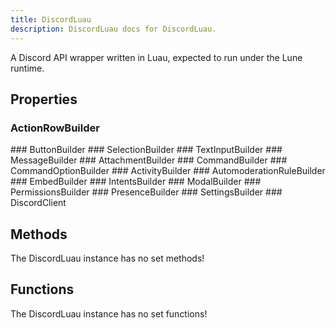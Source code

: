 ```yaml
---
title: DiscordLuau
description: DiscordLuau docs for DiscordLuau.
---
```

[//]: # (This file was automatically compiled through the Generator luau code under this repository)
[//]: # (if you want to edit the documentation of discord-luau, please write changes)
[//]: # (to the discord-luau repository itself, we extract the comments from discord-luau and translate)
[//]: # (them into markdown files that Nextra can interpret!)

[//]: # (----- DOCUMENT IMPORTS ----- )


[//]: # (----- DOCUMENT DESCRIPTION ----- )

A Discord API wrapper written in Luau, expected to run under the Lune runtime.

[//]: # (----- DOCUMENT PROPERTIES ----- )

## Properties

### ActionRowBuilder

<LuaProperty name="DiscordLuau.ActionRowBuilder" type="Builders.Interface.ActionRowBuilder" />
### ButtonBuilder

<LuaProperty name="DiscordLuau.ButtonBuilder" type="Builders.Interface.ButtonBuilder" />
### SelectionBuilder

<LuaProperty name="DiscordLuau.SelectionBuilder" type="Builders.Interface.SelectionBuilder" />
### TextInputBuilder

<LuaProperty name="DiscordLuau.TextInputBuilder" type="Builders.Interface.TextInputBuilder" />
### MessageBuilder

<LuaProperty name="DiscordLuau.MessageBuilder" type="Builders.MessageBuilder" />
### AttachmentBuilder

<LuaProperty name="DiscordLuau.AttachmentBuilder" type="Builders.AttachmentBuilder" />
### CommandBuilder

<LuaProperty name="DiscordLuau.CommandBuilder" type="Builders.CommandBuilder" />
### CommandOptionBuilder

<LuaProperty name="DiscordLuau.CommandOptionBuilder" type="Builders.CommandOptionBuilder" />
### ActivityBuilder

<LuaProperty name="DiscordLuau.ActivityBuilder" type="Builders.ActivityBuilder" />
### AutomoderationRuleBuilder

<LuaProperty name="DiscordLuau.AutomoderationRuleBuilder" type="Builders.AutomoderationRuleBuilder" />
### EmbedBuilder

<LuaProperty name="DiscordLuau.EmbedBuilder" type="Builders.EmbedBuilder" />
### IntentsBuilder

<LuaProperty name="DiscordLuau.IntentsBuilder" type="Builders.IntentsBuilder" />
### ModalBuilder

<LuaProperty name="DiscordLuau.ModalBuilder" type="Builders.ModalBuilder" />
### PermissionsBuilder

<LuaProperty name="DiscordLuau.PermissionsBuilder" type="Builders.PermissionsBuilder" />
### PresenceBuilder

<LuaProperty name="DiscordLuau.PresenceBuilder" type="Builders.PresenceBuilder" />
### SettingsBuilder

<LuaProperty name="DiscordLuau.SettingsBuilder" type="Builders.SettingsBuilder" />
### DiscordClient

<LuaProperty name="DiscordLuau.DiscordClient" type="DiscordClient" />

[//]: # (----- DOCUMENT METHODS ----- )

## Methods

The DiscordLuau instance has no set methods!

[//]: # (----- DOCUMENT FUNCTIONS ----- )

## Functions

The DiscordLuau instance has no set functions!


